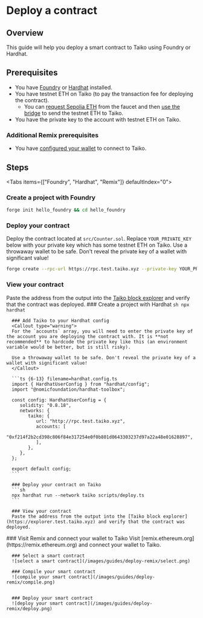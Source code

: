 
# Deploy a contract

## Overview

This guide will help you deploy a smart contract to Taiko using Foundry or Hardhat.

## Prerequisites

- You have [Foundry](https://book.getfoundry.sh/getting-started/installation) or [Hardhat](https://hardhat.org/hardhat-runner/docs/getting-started#quick-start) installed.
- You have testnet ETH on Taiko (to pay the transaction fee for deploying the contract).
   - You can [request Sepolia ETH](/docs/guides/receive-tokens#receive-sepolia-eth) from the faucet and then [use the bridge](/docs/guides/use-the-bridge) to send the testnet ETH to Taiko.
- You have the private key to the account with testnet ETH on Taiko.

### Additional Remix prerequisites
- You have [configured your wallet](/docs/guides/configure-your-wallet) to connect to Taiko.

## Steps

<Tabs items={["Foundry", "Hardhat", "Remix"]} defaultIndex="0">
  <Tab>
   <Steps>
   ### Create a project with Foundry
   ```sh
   forge init hello_foundry && cd hello_foundry
   ```

   ### Deploy your contract
   Deploy the contract located at `src/Counter.sol`. Replace `YOUR_PRIVATE_KEY` below with your private key which has some testnet ETH on Taiko.
   <Callout type="warning">
   Use a throwaway wallet to be safe. Don't reveal the private key of a wallet with significant value!
   </Callout>

   ```sh
   forge create --rpc-url https://rpc.test.taiko.xyz --private-key YOUR_PRIVATE_KEY src/Counter.sol:Counter
   ```

   ### View your contract
   Paste the address from the output into the [Taiko block explorer](https://explorer.test.taiko.xyz) and verify that the contract was deployed.
   </Steps>
  </Tab>
  <Tab>
   <Steps>
      ### Create a project with Hardhat
      ```sh
      npx hardhat
      ```

      ### Add Taiko to your Hardhat config
      <Callout type="warning">
      For the `accounts` array, you will need to enter the private key of the account you are deploying the contract with. It is **not recommended** to hardcode the private key like this (an environment variable would be better, but is still risky).

      Use a throwaway wallet to be safe. Don't reveal the private key of a wallet with significant value!
      </Callout>

      ```ts {6-13} filename=hardhat.config.ts
      import { HardhatUserConfig } from "hardhat/config";
      import "@nomicfoundation/hardhat-toolbox";

      const config: HardhatUserConfig = {
         solidity: "0.8.18",
         networks: {
            taiko: {
               url: "http://rpc.test.taiko.xyz",
               accounts: [
                  "0xf214f2b2cd398c806f84e317254e0f0b801d0643303237d97a22a48e01628897",
               ],
            },
         },
      };

      export default config;
      ```

      ### Deploy your contract on Taiko
      ```sh
      npx hardhat run --network taiko scripts/deploy.ts
      ```

      ### View your contract
      Paste the address from the output into the [Taiko block explorer](https://explorer.test.taiko.xyz) and verify that the contract was deployed.
   </Steps>
  </Tab>
  <Tab>
   <Steps>
      ### Visit Remix and connect your wallet to Taiko
      Visit [remix.ethereum.org](https://remix.ethereum.org) and connect your wallet to Taiko.

      ### Select a smart contract
      ![select a smart contract](/images/guides/deploy-remix/select.png)

      ### Compile your smart contract
      ![compile your smart contract](/images/guides/deploy-remix/compile.png)


      ### Deploy your smart contract
      ![deploy your smart contract](/images/guides/deploy-remix/deploy.png)
   </Steps>
  </Tab>
</Tabs>
